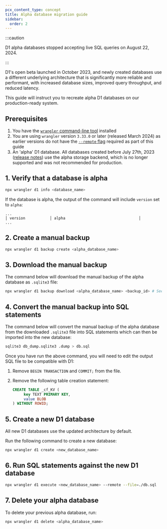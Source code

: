 ```yaml
---
pcx_content_type: concept
title: Alpha database migration guide
sidebar:
  order: 2
---
```


:::caution

D1 alpha databases stopped accepting live SQL queries on August 22, 2024.

:::

D1's open beta launched in October 2023, and newly created databases use a different underlying architecture that is significantly more reliable and performant, with increased database sizes, improved query throughput, and reduced latency.

This guide will instruct you to recreate alpha D1 databases on our production-ready system.

## Prerequisites

1. You have the [`wrangler` command-line tool](/workers/wrangler/install-and-update/) installed
2. You are using `wrangler` version `3.33.0` or later (released March 2024) as earlier versions do not have the [`--remote` flag](/d1/platform/release-notes/#2024-03-12) required as part of this guide
3. An 'alpha' D1 database. All databases created before July 27th, 2023 ([release notes](/d1/platform/release-notes/#2024-03-12)) use the alpha storage backend, which is no longer supported and was not recommended for production.

## 1. Verify that a database is alpha

```sh
npx wrangler d1 info <database_name>
```

If the database is alpha, the output of the command will include `version` set to `alpha`:

```
...
│ version           │ alpha                                 │
...
```

## 2. Create a manual backup

```sh
npx wrangler d1 backup create <alpha_database_name>
```

## 3. Download the manual backup

The command below will download the manual backup of the alpha database as `.sqlite3` file:

```sh
npx wrangler d1 backup download <alpha_database_name> <backup_id> # See available backups with wrangler d1 backup list <database_name>
```

## 4. Convert the manual backup into SQL statements

The command below will convert the manual backup of the alpha database from the downloaded `.sqlite3` file into SQL statements which can then be imported into the new database:

```sh
sqlite3 db_dump.sqlite3 .dump > db.sql
```

Once you have run the above command, you will need to edit the output SQL file to be compatible with D1:

1. Remove `BEGIN TRANSACTION` and `COMMIT;` from the file.
2. Remove the following table creation statement:

   ```sql
   CREATE TABLE _cf_KV (
    	key TEXT PRIMARY KEY,
    	value BLOB
   ) WITHOUT ROWID;
   ```

## 5. Create a new D1 database

All new D1 databases use the updated architecture by default.

Run the following command to create a new database:

```sh
npx wrangler d1 create <new_database_name>
```

## 6. Run SQL statements against the new D1 database

```sh
npx wrangler d1 execute <new_database_name> --remote --file=./db.sql
```

## 7. Delete your alpha database

To delete your previous alpha database, run:

```sh
npx wrangler d1 delete <alpha_database_name>
```
